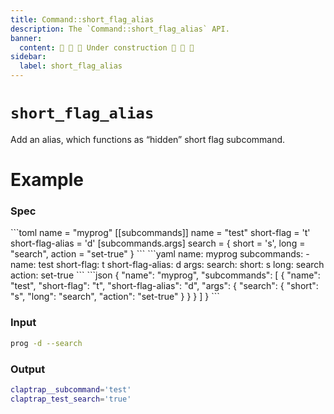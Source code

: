 ```yaml
---
title: Command::short_flag_alias
description: The `Command::short_flag_alias` API.
banner:
  content: 🚧 🚧 🚧 Under construction 🚧 🚧 🚧
sidebar:
  label: short_flag_alias
---
```



# `short_flag_alias` <LinkButton href="https://docs.rs/clap/latest/clap/struct.Command.html#method.short_flag_alias" icon="open-book" variant="minimal"></LinkButton>

<Badge text="since 0.1.0" size="small" />

Add an alias, which functions as “hidden” short flag subcommand.

# Example

### Spec

<Tabs syncKey="format">
  <TabItem label="TOML">
```toml
name = "myprog"
[[subcommands]]
name = "test"
short-flag = 't'
short-flag-alias = 'd'
[subcommands.args]
search = { short = 's', long = "search", action = "set-true" }
```
  </TabItem>
  <TabItem label="YAML">
```yaml
name: myprog
subcommands:
- name: test
  short-flag: t
  short-flag-alias: d
  args:
    search:
      short: s
      long: search
      action: set-true
```
  </TabItem>
  <TabItem label="JSON">
```json
{
  "name": "myprog",
  "subcommands": [
    {
      "name": "test",
      "short-flag": "t",
      "short-flag-alias": "d",
      "args": {
        "search": {
          "short": "s",
          "long": "search",
          "action": "set-true"
        }
      }
    }
  ]
}
```
  </TabItem>
</Tabs>

### Input

```bash
prog -d --search
```

### Output

```bash
claptrap__subcommand='test'
claptrap_test_search='true'
```
